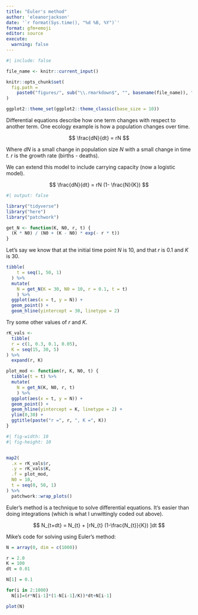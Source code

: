 ```yaml
---
title: "Euler's method"
author: 'eleanorjackson'
date: '`r format(Sys.time(), "%d %B, %Y")`' 
format: gfm+emoji
editor: source
execute:
  warning: false
---
```


```r
#| include: false

file_name <- knitr::current_input()

knitr::opts_chunk$set(
  fig.path =
    paste0("figures/", sub("\\.rmarkdown$", "", basename(file_name)), "/", sep = "")
)

ggplot2::theme_set(ggplot2::theme_classic(base_size = 10))
```

Differential equations describe how one term changes with respect to another term. One ecology example is how a population changes over time.

$$
\frac{dN}{dt} = rN
$$

Where $dN$ is a small change in population size $N$ with a small change in time $t$. $r$ is the growth rate (births - deaths).

We can extend this model to include carrying capacity (now a logistic model).

$$
\frac{dN}{dt} = rN (1- \frac{N}{K})
$$

```r
#| output: false

library("tidyverse")
library("here")
library("patchwork")
```


```r
get_N <- function(K, N0, r, t) {
  (K * N0) / (N0 + (K - N0) * exp(- r * t))
}
```


Let's say we know that at the initial time point $N$ is 10,
and that $r$ is 0.1 and $K$ is 30.

```r
tibble(
    t = seq(1, 50, 1)
  ) %>% 
  mutate(
    N = get_N(K = 30, N0 = 10, r = 0.1, t = t)
    ) %>% 
  ggplot(aes(x = t, y = N)) +
  geom_point() +
  geom_hline(yintercept = 30, linetype = 2)
```

Try some other values of $r$ and $K$.

```r
rK_vals <- 
  tibble(
  r = c(1, 0.3, 0.1, 0.05),
  K = seq(15, 30, 5)
) %>% 
  expand(r, K)
```

```r
plot_mod <- function(r, K, N0, t) {
  tibble(t = t) %>% 
  mutate(
    N = get_N(K, N0, r, t)
    ) %>% 
  ggplot(aes(x = t, y = N)) +
  geom_point() +
  geom_hline(yintercept = K, linetype = 2) +
  ylim(0,30) +
  ggtitle(paste("r =", r, ", K =", K))
}
```

```r
#| fig-width: 10
#| fig-height: 10


map2(
  .x = rK_vals$r,
  .y = rK_vals$K,
  .f = plot_mod,
  N0 = 10,
  t = seq(0, 50, 1)
) %>% 
  patchwork::wrap_plots()
```


Euler's method is a technique to solve differential equations.
It's easier than doing integrations 
(which is what I unwittingly coded out above).

$$
N_{t+dt} = N_{t} + [rN_{t} (1-\frac{N_{t}}{K}) ]dt
$$

Mike's code for solving using Euler's method:

```r
N = array(0, dim = c(1000))

r = 2.0
K = 100
dt = 0.01

N[1] = 0.1

for(i in 2:1000)
  N[i]=(r*N[i-1]*(1-N[i-1]/K))*dt+N[i-1]

plot(N)
```

